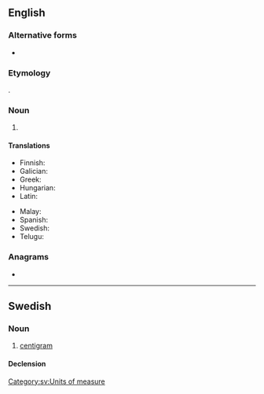 {{also|centi-gram}}
==English==

===Alternative forms===
* {{l|en|centigramme}}

===Etymology===
{{prefix|en|centi|gram}}.

===Noun===
{{en-noun}}

# {{SI-unit|centi|gram|mass|lang=en}}

====Translations====
{{trans-top|a metric measurement of 1/100 of a gram}}
* Finnish: {{t+|fi|senttigramma}}
* Galician: {{t|gl|centigramo|m}}
* Greek: {{t+|el|εκατοστόγραμμο|n}}
* Hungarian: {{t|hu|centigramm}}
* Latin: {{t|la|centigramma}}
{{trans-mid}}
* Malay: {{t|ms|sentigram}}
* Spanish: {{t|es|centigramo|m}}
* Swedish: {{t+|sv|centigram|n}}
* Telugu: {{t|te|సెంటీగ్రాము}}
{{trans-bottom}}

===Anagrams===
* {{anagrams|en|a=acegimnrt|cremating}}

----

==Swedish==

===Noun===
{{sv-noun|n}}

# [[#English|centigram]]

====Declension====
{{sv-noun-irreg-n|2=centigrammet|3=centigram|4=centigrammen}}

[[Category:sv:Units of measure]]